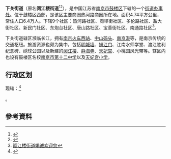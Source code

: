 {{中国乡级行政区|32/01/06/008/000}}
'''下关街道'''（原名'''阅江楼街道'''<ref>{{Cite web|url=http://jsnews.jschina.com.cn/shms/201712/t20171201_1233450.shtml|title=南京“阅江楼街道”将更名为“下关街道”_中国江苏网|accessdate=2018-01-14|last=江仲惠（实习）|work=jsnews.jschina.com.cn|archive-date=2018-01-15|archive-url=https://web.archive.org/web/20180115001900/http://jsnews.jschina.com.cn/shms/201712/t20171201_1233450.shtml|dead-url=no}}</ref><ref>{{cite web |url=http://www.nanjing.gov.cn/xxgk/qzf/glq/201801/t20180122_5250821.html |title=区政府关于阅江楼街道更名为下关街道的通知 |publisher=Nanjing.gov.cn |date=2018-01-22 |accessdate=2018-02-15 |archive-url=https://web.archive.org/web/20180215143831/http://www.nanjing.gov.cn/xxgk/qzf/glq/201801/t20180122_5250821.html |archive-date=2018-02-15 |dead-url=yes }}</ref>），是中国江苏省[[南京市|南京市]][[鼓楼区_(南京市)|鼓楼区]]下辖的一个[[街道办事处|街道办事处]]。位于鼓楼区西部，是该区主要商圈热河路商圈所在地。面积4.74平方公里，常住人口6.4万人。下辖9个社区：热河路社区、商埠街社区、多伦路社区、盐大街社区、新民门社区、东炮台社区、唐山路社区、宝善街社区、南通路社区<ref>[http://www.njxgdj.gov.cn/yjl/ReadNews.asp?NewsID=138 阅江楼街道竭诚欢迎您]{{dead link|date=2018年5月 |bot=InternetArchiveBot |fix-attempted=yes }}</ref>。

下关街道辖区濒临长江，拥有[[南京西站|南京火车西站]]、[[中山码头|中山码头]]、[[南京港|南京港]]等，是南京传统的交通枢纽。旅游资源也颇为集中，包括[[南京城墙|明城墙]]、[[挹江门|挹江门]]、江南水师学堂、渡江胜利纪念碑、绣球公园以及新建的[[阅江楼_(南京)|阅江楼]]、[[静海寺|静海寺]]、[[天妃宫|天妃宫]]、小桃园风光带等。辖区内也设有鼓楼区名校[[南京市第十二中学|南京市第十二中学]]以及[[天妃宫小学|天妃宫小学]]。

==行政区划==
现辖：<ref>{{PRC admin/ref sgc|32/01/06/008/000}}</ref>

{{PRC admin/children|32/01/06/008/000}}。

==參考資料==
{{Reflist}}

{{PRC admin/navcat|32/01/06/008/000}}
